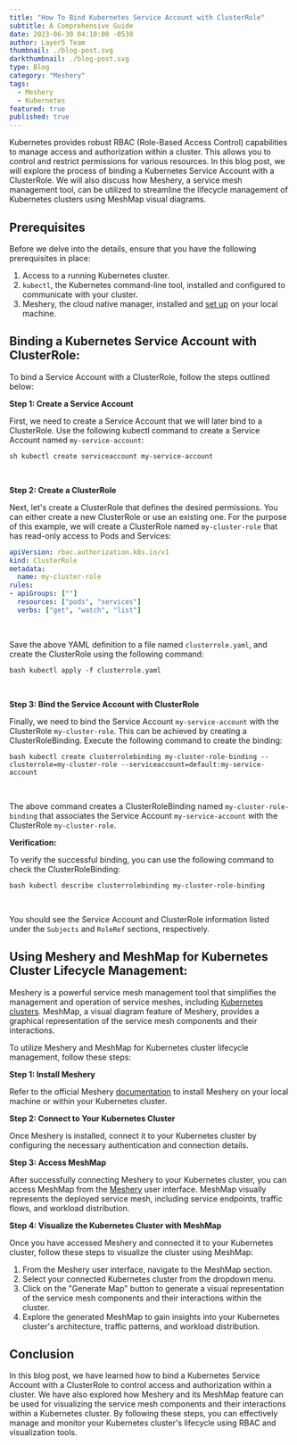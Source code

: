 ```yaml
---
title: "How To Bind Kubernetes Service Account with ClusterRole"
subtitle: A Comprehensive Guide
date: 2023-06-30 04:10:00 -0530
author: Layer5 Team
thumbnail: ./blog-post.svg
darkthumbnail: ./blog-post.svg
type: Blog
category: "Meshery"
tags:
  - Meshery
  - Kubernetes
featured: true
published: true
---
```



<BlogWrapper>
<p>Kubernetes provides robust RBAC (Role-Based Access Control) capabilities to manage access and authorization within a cluster. This allows you to control and restrict permissions for various resources. In this blog post, we will explore the process of binding a Kubernetes Service Account with a ClusterRole. We will also discuss how Meshery, a service mesh management tool, can be utilized to streamline the lifecycle management of Kubernetes clusters using MeshMap visual diagrams.</p>

<h2>Prerequisites</h2> 

<p>Before we delve into the details, ensure that you have the following prerequisites in place:</p>

<ol>
  <li>Access to a running Kubernetes cluster.</li> 
  <li><code>kubectl</code>, the Kubernetes command-line tool, installed and configured to communicate with your cluster.</li>
  <li>Meshery, the cloud native manager, installed and <a href="https://docs.meshery.io/installation/quick-start">set up</a> on your local machine.</li>
</ol>

<h2>Binding a Kubernetes Service Account with ClusterRole:</h2>

<p>To bind a Service Account with a ClusterRole, follow the steps outlined below:</p>

<p><strong>Step 1: Create a Service Account</strong></p>
<p>First, we need to create a Service Account that we will later bind to a ClusterRole. Use the following kubectl command to create a Service Account named <code>my-service-account</code>:</p>

<pre><code>sh kubectl create serviceaccount my-service-account</code></pre>
<br />
<p><strong>Step 2: Create a ClusterRole</strong></p>
<p>Next, let's create a ClusterRole that defines the desired permissions. You can either create a new ClusterRole or use an existing one. For the purpose of this example, we will create a ClusterRole named <code>my-cluster-role</code> that has read-only access to Pods and Services:</p>

```yaml
apiVersion: rbac.authorization.k8s.io/v1
kind: ClusterRole
metadata:
  name: my-cluster-role
rules:
- apiGroups: [""]
  resources: ["pods", "services"]
  verbs: ["get", "watch", "list"]
```
<br />
<p>Save the above YAML definition to a file named <code>clusterrole.yaml</code>, and create the ClusterRole using the following command:</p>

<pre><code>bash kubectl apply -f clusterrole.yaml</code></pre>
<br />
<p><strong>Step 3: Bind the Service Account with ClusterRole</strong></p>
<p>Finally, we need to bind the Service Account <code>my-service-account</code> with the ClusterRole <code>my-cluster-role</code>. This can be achieved by creating a ClusterRoleBinding. Execute the following command to create the binding:</p>

<pre><code>bash kubectl create clusterrolebinding my-cluster-role-binding --clusterrole=my-cluster-role --serviceaccount=default:my-service-account</code></pre>
<br />
<p>The above command creates a ClusterRoleBinding named <code>my-cluster-role-binding</code> that associates the Service Account <code>my-service-account</code> with the ClusterRole <code>my-cluster-role</code>.</p>

<p><strong>Verification:</strong></p>
<p>To verify the successful binding, you can use the following command to check the ClusterRoleBinding:</p>

<pre><code>bash kubectl describe clusterrolebinding my-cluster-role-binding</code></pre>
<br />
<p>You should see the Service Account and ClusterRole information listed under the <code>Subjects</code> and <code>RoleRef</code> sections, respectively.</p>

<h2>Using Meshery and MeshMap for Kubernetes Cluster Lifecycle Management:</h2>
<p>Meshery is a powerful service mesh management tool that simplifies the management and operation of service meshes, including <a href="https://layer5.io/blog/meshery/multi-cluster-kubernetes-management-with-meshery" target="_blank">Kubernetes clusters</a>. MeshMap, a visual diagram feature of Meshery, provides a graphical representation of the service mesh components and their interactions.</p>

<p>To utilize Meshery and MeshMap for Kubernetes cluster lifecycle management, follow these steps:</p>

<p><strong>Step 1: Install Meshery</strong></p>
<p>Refer to the official Meshery <a href="https://docs.meshery.io/installation/quick-start" target="_blank">documentation</a> to install Meshery on your local machine or within your Kubernetes cluster.</p>

<p><strong>Step 2: Connect to Your Kubernetes Cluster</strong></p>
<p>Once Meshery is installed, connect it to your Kubernetes cluster by configuring the necessary authentication and connection details.</p>

<p><strong>Step 3: Access MeshMap</strong></p>
<p>After successfully connecting Meshery to your Kubernetes cluster, you can access MeshMap from the <a href = "https://playground.meshery.io/" target="_blank">Meshery</a> user interface. MeshMap visually represents the deployed service mesh, including service endpoints, traffic flows, and workload distribution.</p>
<p><strong>Step 4: Visualize the Kubernetes Cluster with MeshMap</strong></p>
<p>Once you have accessed Meshery and connected it to your Kubernetes cluster, follow these steps to visualize the cluster using MeshMap:</p>

<ol>
  <li>From the Meshery user interface, navigate to the MeshMap section.</li>
  <li>Select your connected Kubernetes cluster from the dropdown menu.</li>
  <li>Click on the "Generate Map" button to generate a visual representation of the service mesh components and their interactions within the cluster.</li>
  <li>Explore the generated MeshMap to gain insights into your Kubernetes cluster's architecture, traffic patterns, and workload distribution.</li>
</ol>

<h2>Conclusion</h2>
<p>In this blog post, we have learned how to bind a Kubernetes Service Account with a ClusterRole to control access and authorization within a cluster. We have also explored how Meshery and its MeshMap feature can be used for visualizing the service mesh components and their interactions within a Kubernetes cluster. By following these steps, you can effectively manage and monitor your Kubernetes cluster's lifecycle using RBAC and visualization tools.</p>

</BlogWrapper>